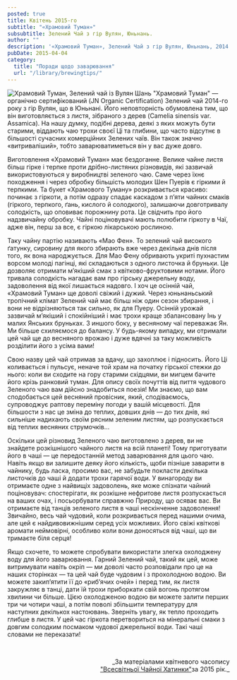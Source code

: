 ```yaml
---
posted: true
title: Квітень 2015-го
subtitle: "«Храмовий Туман»"
subsubtitle: Зелений Чай з гір Вулян, Юньнань.
author: ""
description: '«Храмовий Туман», Зелений Чай з гір Вулян, Юньнань, 2014 рік.'
pubDate: 2015-04-04
category: 
  title: "Поради щодо заварювання"
  url: "/library/brewingtips/"
---
```



<Image src={Image1}  class="float-right" alt="Храмовий Туман, Зелений чай із Вулян Шань" /> "Храмовий Туман" — органічно сертифікований (JN Organic Certification) Зелений чай 2014-го року з гір Вулян, що в Юньнані. Його неповторність обумовлена тим, що він виготовляється з листя, зібраного з дерев (Camelia sinensis var. Assamica). На нашу думку, подібні дерева, деякі з яких можуть бути старими, віддають чаю трохи своєї Ці та глибини, що часто відсутнє в більшості сучасних комерційних Зелених чаїв. Він також значно «витриваліший», тобто заварюватиметься він у вас дуже довго.

Виготовлення «Храмовий Туман» має бездоганне. Велике чайне листя більш гірке і терпке проти дрібно-листяних різновидів, які зазвичай використовуються у виробництві зеленого чаю. Саме через їхнє походження і через обробку більшість молодих Шен Пуерів є гіркими й терпкими. Та букет «Храмового Туману» розкривається красиво: починає з гіркоти, а потім одразу спадає каскадом з п’яти чайних смаків (гіркого, терпкого, ґань, кислого й солодкого), залишаючи довготривалу солодкість, що оповиває порожнину рота. Це свідчить про його надзвичайну обробку. Чайні поціновувачі мають полюбити гіркоту в Чаї, адже він, перш за все, є гіркою лікарською рослиною.

Таку чайну партію називають «Мао Фен». То зелений чай високого ґатунку, сировину для якого збирають вже через декілька днів після того, як вона народжується. Для Мао Фену обривають укриті пухнастим ворсом молоді пагінці, які складаються з одного листочка й бруньки. Це дозволяє отримати м’якіший смак з квітково-фруктовими нотами. Його тривала солодкість нагадає вам про гірську джерельну воду, задоволення від якої лишається надовго. І хоч це осінній чай, «Храмовий Туман» ще доволі свіжий і дужий. Через юньнаньський тропічний клімат Зелений чай має більш ніж один сезон збирання, і вони не відрізняються так сильно, як для Пуеру. Осінній урожай зазвичай м’якіший і спокійніший і має трохи краще збалансовану Інь у малих Янських бруньках. З иншого боку, у весняному чаї переважає Ян. Ми більше схиляємося до балансу. У будь-якому випадку, ми отримали цей чай ще до весняного врожаю і дуже вдячні за таку можливість розділити його з усіма вами!

Свою назву цей чай отримав за вдачу, що захоплює і підносить. Його Ці коливається і пульсує, неначе той храм на початку гірської стежки до нього: коли ви сходите на гору старими східцями, ви мигцем бачите його крізь ранковий туман. Для опису своїх почуттів від пиття чудового Зеленого чаю вам дійсно знадобиться поезія! Ми знаємо, що вам сподобається цей весняний провісник, який, сподіваємось, супроводжує раптову переміну погоди у вашій місцевості. Для більшости з нас це зміна до теплих, довших днів — до тих днів, які сильніше надихають своїм рясним зеленим листям, що розпускається від теплих весняних струмочків...

Оскільки цей різновид Зеленого чаю виготовлено з дерев, ви не знайдете розкішнішого чайного листя на всій планеті! Тому приготувати його в чаші — це передостанній метод заварювання для цього чаю. Навіть якщо ви залишите деяку його кількість, щоби пізніше заварити в чайнику, будь ласка, просимо вас, не забудьте покласти декілька листочків до чаші й додати трохи гарячої води. У винагороду ви отримаєте одне з найвищіх задоволень, яке може спізнати чайний поціновувач: спостерігати, як розкішне нефритове листя розпускається на ваших очах, і посьорбувати справжню Природу, що осяває вас. Ви отримаєте від танців зеленого листя в чаші нескінченне задоволення! Звичайно, весь чай чудовий, коли розкривається перед нашими очима, але цей є найдивовижнішим серед усіх можливих. Його свіжі квіткові аромати неймовірні, особливо коли вони доносяться від чаші, що ви тримаєте біля серця!

Якщо схочете, то можете спробувати використати злегка охолоджену воду для його заварювання. Гарний Зелений чай, такий як цей, може витримувати навіть окріп — ми доволі часто розповідали про це на наших сторінках — та цей чай буде чудовим і з прохолодною водою. Ви можете закип’ятити її до «риб’ячих очей» і перед тим, як листя закружляє в танці, дати їй трохи приборкати свій вогонь протягом хвилини чи більше. Цією охолодженою водою ви можете залити перших три чи чотири чаші, а потім поволі збільшити температуру для наступних декількох настоювань. Зверніть увагу, як тепло проходить глибше в листя. У цей час гіркота перетвориться на мінеральні смаки з довгим солодким посмаком чудової джерельної води. Такі чаші словами не переказати!

<p>&nbsp;</p>

<p align="right" style="font-size: 0.9rem;">_За матеріалами квітневого часопису<br /><a title="globalteahut.org" href="http://www.globalteahut.org/" target="blank" rel="noopener">"Всесвітньої Чайної Хатинки"</a>за 2015 рік._</p>